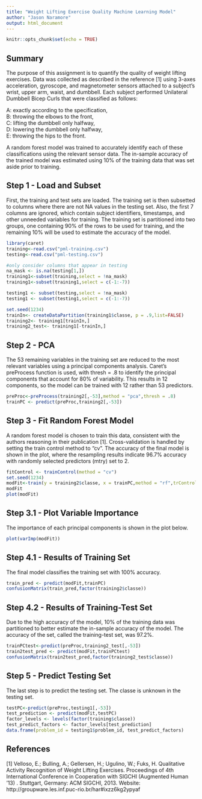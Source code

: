 ```yaml
---
title: "Weight Lifting Exercise Quality Machine Learning Model"
author: "Jason Naramore"
output: html_document
---
```


```r
knitr::opts_chunk$set(echo = TRUE)
```

## Summary

The purpose of this assignment is to quantify the quality of weight lifting exercises. Data was collected as described in the reference [1] using 3-axes acceleration, gyroscope, and magnetometer sensors attached to a subject's wrist, upper arm, waist, and dumbbell. Each subject performed Unilateral Dumbbell Bicep Curls that were classified as follows:
  
A: exactly according to the specification,  
B: throwing the elbows to the front,  
C: lifting the dumbbell only halfway,  
D: lowering the dumbbell only halfway,  
E: throwing the hips to the front.  
  
A random forest model was trained to accurately identify each of these classifications using the relevant sensor data. The in-sample accuracy of the trained model was estimated using 10% of the training data that was set aside prior to training.

## Step 1 - Load and Subset

First, the training and test sets are loaded. The training set is then subsetted to columns where there are not NA values in the testing set. Also, the first 7 columns are ignored, which contain subject identifiers, timestamps, and other unneeded variables for training. The training set is partitioned into two groups, one containing 90% of the rows to be used for training, and the remaining 10% will be used to estimate the accuracy of the model.

```r
library(caret)
training<-read.csv("pml-training.csv")
testing<-read.csv("pml-testing.csv")

#only consider columns that appear in testing
na_mask <- is.na(testing[1,])
training1<-subset(training,select = !na_mask)
training1<-subset(training1,select = c(-1:-7))

testing1 <- subset(testing,select = !na_mask)
testing1 <- subset(testing1,select = c(-1:-7))

set.seed(1234)
trainIn<- createDataPartition(training1$classe, p = .9,list=FALSE)
training2<- training1[trainIn,]
training2_test<- training1[-trainIn,]
```

## Step 2 - PCA

The 53 remaining variables in the training set are reduced to the most relevant variables using a principal components analysis. Caret's preProcess function is used, with thresh = .8 to identify the principal components that account for 80% of variability. This results in 12 components, so the model can be trained with 12 rather than 53 predictors.

```r
preProc<-preProcess(training2[,-53],method = "pca",thresh = .8)
trainPC <- predict(preProc,training2[,-53])
```

## Step 3 - Fit Random Forest Model

A random forest model is chosen to train this data, consistent with the authors reasoning in their publication [1]. Cross-validation is handled by setting the train control method to "cv". The accuracy of the final model is shown in the plot, where the resampling results indicate 96.7% accuracy with randomly selected predictors (mtry) set to 2.

```r
fitControl <- trainControl(method = "cv")
set.seed(1234)
modFit<-train(y = training2$classe, x = trainPC,method = "rf",trControl = fitControl)
modFit
plot(modFit)
```

## Step 3.1 - Plot Variable Importance

The importance of each principal components is shown in the plot below.

```r
plot(varImp(modFit))
```

## Step 4.1 - Results of Training Set

The final model classifies the training set with 100% accuracy.

```r
train_pred <- predict(modFit,trainPC)
confusionMatrix(train_pred,factor(training2$classe))
```

## Step 4.2 - Results of Training-Test Set

Due to the high accuracy of the model, 10% of the training data was partitioned to better estimate the in-sample accuracy of the model. The accuracy of the set, called the training-test set, was 97.2%.

```r
trainPCtest<-predict(preProc,training2_test[,-53])
train2test_pred <- predict(modFit,trainPCtest)
confusionMatrix(train2test_pred,factor(training2_test$classe))
```

## Step 5 - Predict Testing Set

The last step is to predict the testing set. The classe is unknown in the testing set.

```r
testPC<-predict(preProc,testing1[,-53])
test_prediction <- predict(modFit,testPC)
factor_levels <- levels(factor(training$classe))
test_predict_factors <- factor_levels[test_prediction]
data.frame(problem_id = testing1$problem_id, test_predict_factors)
```

## References

[1] Velloso, E.; Bulling, A.; Gellersen, H.; Ugulino, W.; Fuks, H. Qualitative Activity Recognition of Weight Lifting Exercises. Proceedings of 4th International Conference in Cooperation with SIGCHI (Augmented Human '13) . Stuttgart, Germany: ACM SIGCHI, 2013. Website: http://groupware.les.inf.puc-rio.br/har#ixzz6kg2ypyaf
